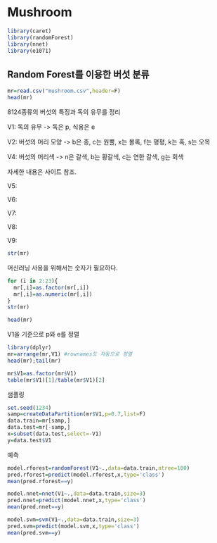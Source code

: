 # Mushroom

```r
library(caret)
library(randomForest)
library(nnet)
library(e1071)
```

## Random Forest를 이용한 버섯 분류

```r
mr=read.csv("mushroom.csv",header=F)
head(mr)
```

8124종류의 버섯의 특징과 독의 유무를 정리

V1: 독의 유무 -\> 독은 p, 식용은 e

V2: 버섯의 머리 모양 -\> b은 종, c는 원뿔, x는 볼록, f는 평평, k는 혹, s는 오목

V4: 버섯의 머리색 -\> n은 갈색, b는 황갈색, c는 연한 갈색, g는 회색

자세한 내용은 사이트 참조.

V5:

V6:

V7:

V8:

V9:

```r
str(mr)
```

머신러닝 사용을 위해서는 숫자가 필요하다.

```r
for (i in 2:23){
  mr[,i]=as.factor(mr[,i])
  mr[,i]=as.numeric(mr[,i])
}
str(mr)
```

```r
head(mr)
```

V1을 기준으로 p와 e를 정렬

```r
library(dplyr)
mr=arrange(mr,V1) #rownames도 자동으로 정렬
head(mr);tail(mr)
```

```r
mr$V1=as.factor(mr$V1)
table(mr$V1)[1]/table(mr$V1)[2]
```

샘플링

```r
set.seed(1234)
samp=createDataPartition(mr$V1,p=0.7,list=F)
data.train=mr[samp,]
data.test=mr[-samp,]
x=subset(data.test,select=-V1)
y=data.test$V1
```

예측

```r
model.rforest=randomForest(V1~.,data=data.train,ntree=100)
pred.rforest=predict(model.rforest,x,type='class')
mean(pred.rforest==y)
```

```r
model.nnet=nnet(V1~.,data=data.train,size=3)
pred.nnet=predict(model.nnet,x,type='class')
mean(pred.nnet==y)
```

```r
model.svm=svm(V1~.,data=data.train,size=3)
pred.svm=predict(model.svm,x,type='class')
mean(pred.svm==y)
```
